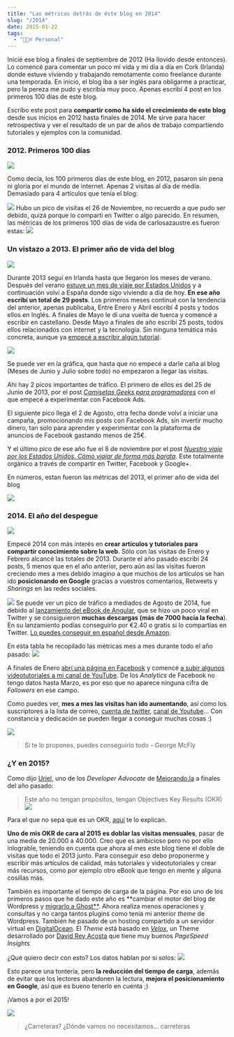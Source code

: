 ```yaml
---
title: "Las métricas detrás de éste blog en 2014"
slug: "/2014"
date: 2015-01-22
tags:
  - "🙋🏻‍♂️ Personal"
---
```

Inicié ese blog a finales de septiembre de 2012 (Ha llovido desde entonces). Lo comencé para comentar un poco mi vida y mi día a día en Cork (Irlanda) donde estuve viviendo y trabajando remotamente como freelance durante una temporada. En inicio, el blog iba a ser inglés para obligarme a practicar, pero la pereza me pudo y escribía muy poco. Apenas escribí 4 post en los primeros 100 días de este blog.

Escribo este post para **compartir como ha sido el crecimiento de este blog** desde sus inicios en 2012 hasta finales de 2014. Me sirve para hacer retrospectiva y ver el resultado de un par de años de trabajo compartiendo tutoriales y ejemplos con la comunidad.


### 2012. Primeros 100 días

![](./Clocktower1885.jpg)

Como decía, los 100 primeros días de este blog, en 2012, pasaron sin pena ni gloria por el mundo de internet. Apenas 2 visitas al día de medía. Demasiado para 4 artículos que tenía el blog:

![](./Screen-Shot-2015-01-21-at-17-08-19.png) 
Hubo un pico de visitas el 26 de Noviembre, no recuerdo a que pudo ser debido, quizá porque lo compartí en Twitter o algo parecido.
En resumen, las métricas de los primeros 100 días de vida de carlosazaustre.es fueron estas:
![](./Screen-Shot-2015-01-22-at-19-43-46.png)

### Un vistazo a 2013. El primer año de vida del blog

![](./doc_mrfusion_LENR_cold_fusion.jpg)

Durante 2013 seguí en Irlanda hasta que llegaron los meses de verano. Después del verano [estuve un mes de viaje por Estados Unidos](/viajar-estados-unidos/) y a continuación volví a España donde sigo viviendo a día de hoy.
**En ese año escribí un total de 29 posts**. Los primeros meses continué con la tendencia del anterior, apenas publicaba, Entre Enero y Abril escribí 4 posts y todos ellos en Inglés. A finales de Mayo le dí una vuelta de tuerca y comencé a escribir en castellano. Desde Mayo a finales de año escribí 25 posts, todos ellos relacionados con internet y la tecnología. Sin ninguna temática más concreta, aunque ya [empecé a escribir algún tutorial](/como-crear-una-api-rest-en-node-js/).

![](./Screen-Shot-2015-01-22-at-19-57-12.png)

Se puede ver en la gráfica, que hasta que no empecé a darle caña al blog (Meses de Junio y Julio sobre todo) no empezaron a llegar las visitas.

Ahi hay 2 picos importantes de tráfico. El primero de ellos es del 25 de Junio de 2013, por el post *[Camisetas Geeks para programadores](https://carlosazaustre.es/camisetas-geeks-para-programadores/)* con el que empecé a experimentar con Facebook Ads.

El siguiente pico llega el 2 de Agosto, otra fecha donde volví a iniciar una campaña, promocionando mis posts con Facebook Ads, sin invertir mucho dinero, tan solo para aprender y experimentar con la plataforma de anuncios de Facebook gastando menos de 25€.

Y el último pico de ese año fue el 8 de noviembre por el post *[Nuestro viaje por los Estados Unidos. Cómo viajar de forma más barata](/viajar-estados-unidos/)*. Este totalmente orgánico a través de compartir en Twitter, Facebook y Google+.

En números, estan fueron las métricas del 2013, el primer año de vida del blog

![](./Screen-Shot-2015-01-22-at-20-05-54.png)

### 2014. El año del despegue

![](./Dmc11.jpg)

Empecé 2014 con más interés en **crear artículos y tutoriales para compartir conocimiento sobre la web**. Sólo con las visitas de Enero y Febrero alcancé las totales de 2013. Durante el año pasado escribí 24 posts, 5 menos que en el año anterior, pero aún así las visitas fueron creciendo mes a mes debido imagino a que muchos de los artículos se han ido **posicionando en Google** gracias a vuestros comentarios, Retweets y *Sharings* en las redes sociales.

![](./2014.png)
Se puede ver un pico de tráfico a mediados de Agosto de 2014, fue debido al [lanzamiento del eBook de Angular](https://amzn.to/2L5m5IR), que se hizo un poco viral en Twitter y se consiguieron **muchas descargas (más de 7000 hacia la fecha**). En su lanzamiento podías conseguirlo por €2.40 o gratis si lo compartías en Twitter. [Lo puedes conseguir en español desde Amazon](https://amzn.to/2L5m5IR).

En esta tabla he recopilado las métricas mes a mes durante todo el año pasado:
![](./Screen-Shot-2015-01-22-at-21-22-30.png)

A finales de Enero [abrí una página en Facebook](http://facebook.com/carlosazaustre) y comencé [a subir algunos videotutoriales a mi canal de YouTube](https://www.youtube.com/watch?v=SKoK6braZlk&list=PLUdlARNXMVkl9MJl4r90Z1j1nmAfWEPV3). De los *Analytics* de Facebook no tengo datos hasta Marzo, es por eso que no aparece ninguna cifra de *Followers* en ese campo. 

Como puedes ver, **mes a mes las visitas han ido aumentando**, así como los suscriptores a la lista de correo, [cuenta de twitter](http://twitter.com/carlosazaustre), [canal de Youtube](https://www.youtube.com/user/azaman1984)... Con constancia y dedicación se pueden llegar a conseguir muchas cosas :)

![](./tumblr_m4i2a5wnnM1ruhu4ho1_500.jpg)
>Si te lo propones, puedes conseguirlo todo - George McFly

### ¿Y en 2015?

Como dijo [Uriel](http://twitter.com/thespianartist), uno de los *Developer Advocate* de [Mejorando.la](http://mejorando.la) a finales del año pasado:
>Este año no tengan propósitos, tengan Objectives Key Results (OKR)
>![](./Screen-Shot-2015-01-22-at-21-33-05.png)

Para el que no sepa que es un OKR, [aquí](https://www.youtube.com/watch?v=_BbhkTOv_98) te lo explican.

**Uno de mis OKR de cara al 2015 es doblar las visitas mensuales**, pasar de una media de 20.000 a 40.000. Creo que es ambicioso pero no por ello inlograble, teniendo en cuenta que ahora al mes este blog tiene el doble de visitas que todo el 2013 junto. Para conseguir eso debo proponerme y escribir más artículos de
calidad, más tutoriales y videotutoriales y crear más recursos, como por ejemplo otro eBook que tengo en mente y alguna cosillas más. 

También es importante el tiempo de carga de la página. Por eso uno de los primeros pasos que he dado este año es **cambiar el motor del blog de Wordpress y [migrarlo a Ghost**](/como-migrar-de-wordpress-a-ghost/). Ahora realiza menos operaciones y consultas y no carga tantos plugins como tenía mi anterior *theme* de Wordpress. También he pasado de un hosting compartido a un servidor virtual en [DigitalOcean](https://www.digitalocean.com/?refcode=f716de9860aa). El *Theme* está basado en [*Velox*](https://github.com/dreyacosta/velox), un Theme desarrollado por [David Rey Acosta](http://dreyacosta.com/) que tiene muy buenos *PageSpeed Insights* 

¿Qué quiero decir con esto? Los datos hablan por si solos:
![](./Screen-Shot-2015-01-22-at-21-52-21.png)

Esto parece una tontería, pero **la reducción del tiempo de carga**, además de evitar que los lectores abandonen la lectura, **mejora el posicionamiento en Google**, así que es bueno tenerlo en cuenta ;)

¡Vamos a por el 2015!

![](./1191937136_f.jpg)
>¿Carreteras? ¿Dónde vamos no necesitamos... carreteras